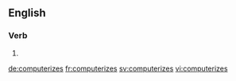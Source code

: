 ==English==

===Verb===
{{head|en|verb form}}

# {{en-third-person singular of|computerize}}

[[de:computerizes]]
[[fr:computerizes]]
[[sv:computerizes]]
[[vi:computerizes]]